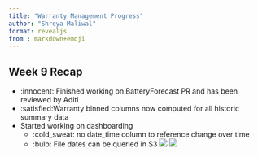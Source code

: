```yaml
---
title: "Warranty Management Progress"
author: "Shreya Maliwal"
format: revealjs
from : markdown+emoji
---
```


## Week 9 Recap{.smaller}

- :innocent: Finished working on BatteryForecast PR and has been reviewed by Aditi
- :satisfied:Warranty binned columns now computed for all historic summary data
- Started working on dashboarding
    - :cold_sweat: no date_time column to reference change over time
    - :bulb: File dates can be queried in S3
    ![](images/s3-query.png)
    ![](images/s3-query-result.png)






